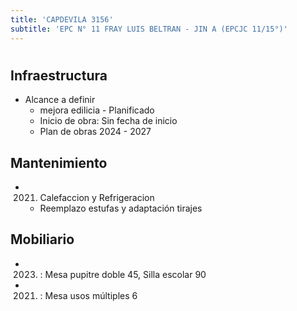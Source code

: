 ```yaml
---
title: 'CAPDEVILA 3156'
subtitle: 'EPC N° 11 FRAY LUIS BELTRAN - JIN A (EPCJC 11/15°)'
---
```


#
## Infraestructura

* Alcance a definir 
    + mejora edilicia - Planificado 
    + Inicio de obra: Sin fecha de inicio 
    + Plan de obras 2024 - 2027 






## Mantenimiento

*  (2021) Calefaccion y Refrigeracion 
    + Reemplazo estufas y adaptación tirajes





## Mobiliario

*  (2023) : Mesa pupitre doble 45, Silla escolar 90 

*  (2021) : Mesa usos múltiples 6 




